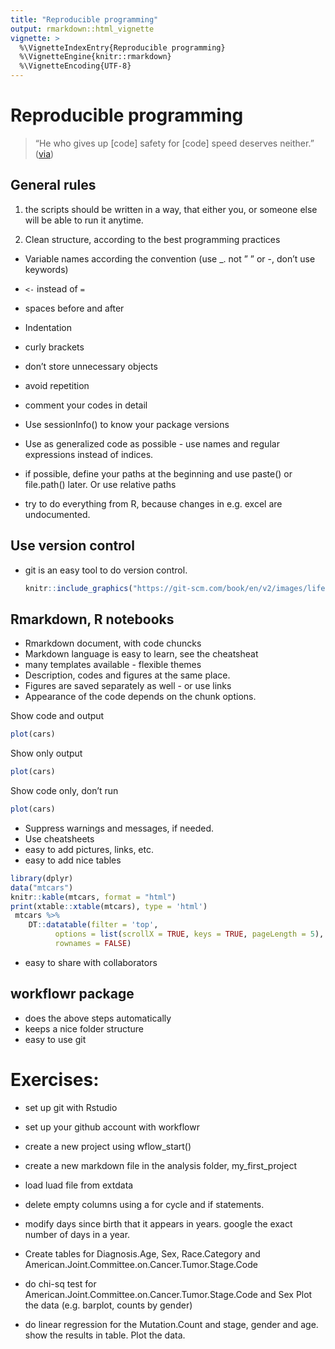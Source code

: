```yaml
---
title: "Reproducible programming"
output: rmarkdown::html_vignette
vignette: >
  %\VignetteIndexEntry{Reproducible programming}
  %\VignetteEngine{knitr::rmarkdown}
  %\VignetteEncoding{UTF-8}
---
```


# Reproducible programming


> "He who gives up [code] safety for [code] speed deserves neither."
([via](https://twitter.com/hadleywickham/status/504368538874703872))


## General rules

1. the scripts should be written in a way, that either you, or someone else will be able to run it anytime.

2. Clean structure, according to the best programming practices

* Variable names according the convention (use _. not " " or -, don't use keywords)
* `<-` instead of `=`
* spaces before and after
* Indentation
* curly brackets
* don't store unnecessary objects
* avoid repetition

- comment your codes in detail
- Use sessionInfo() to know your package versions
- Use as generalized code as possible - use names and regular expressions instead of indices. 
- if possible, define your paths at the beginning and use paste() or file.path() later. Or use relative paths
- try to do everything from R, because changes in e.g. excel are undocumented.


## Use version control

- git is an easy tool to do version control.

    ```r
    knitr::include_graphics("https://git-scm.com/book/en/v2/images/lifecycle.png", dpi = 100)
    ```



## Rmarkdown, R notebooks

* Rmarkdown document, with code chuncks
* Markdown language is easy to learn, see the cheatsheat
* many templates available - flexible themes
* Description, codes and figures at the same place. 
* Figures are saved separately as well - or use links
* Appearance of the code depends on the chunk options.

Show code and output

```r
plot(cars)
```

Show only output

```r
plot(cars)
```

Show code only, don't run

```r
plot(cars)
```

* Suppress warnings and messages, if needed.
* Use cheatsheets
* easy to add pictures, links, etc.
* easy to add nice tables

```r
library(dplyr)
data("mtcars")
knitr::kable(mtcars, format = "html")
print(xtable::xtable(mtcars), type = 'html')
 mtcars %>%
 	DT::datatable(filter = 'top', 
          options = list(scrollX = TRUE, keys = TRUE, pageLength = 5),  
          rownames = FALSE)
```

* easy to share with collaborators

## workflowr package
* does the above steps automatically
* keeps a nice folder structure
* easy to use git 


# Exercises:

- set up git with Rstudio
- set up your github account with workflowr
- create a new project using wflow_start()
- create a new markdown file in the analysis folder, my_first_project
- load luad file from extdata

- delete empty columns using a for cycle and if statements. 
- modify days since birth that it appears in years. google the exact number of days in a year. 
- Create tables for Diagnosis.Age, Sex, Race.Category and American.Joint.Committee.on.Cancer.Tumor.Stage.Code
- do chi-sq test for American.Joint.Committee.on.Cancer.Tumor.Stage.Code and Sex Plot the data (e.g. barplot, counts by gender)
- do linear regression for the Mutation.Count and stage, gender and age. show the results in table. Plot the data.







